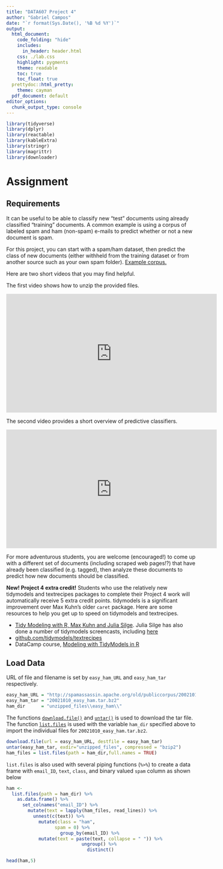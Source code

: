 ```yaml
---
title: "DATA607 Project 4"
author: "Gabriel Campos"
date: "`r format(Sys.Date(), '%B %d %Y')`"
output:
  html_document:
    code_folding: "hide"
    includes:
      in_header: header.html
    css: ./lab.css
    highlight: pygments
    theme: readable
    toc: true
    toc_float: true
  prettydoc::html_pretty:
    theme: cayman
  pdf_document: default
editor_options: 
  chunk_output_type: console
---
```



<!--match.arg(theme, themes()) : 
    'arg' should be one of "default", "cerulean", "journal","flatly",
    "darkly", "readable", "spacelab", "united", "cosmo", "lumen", "paper", 
    "sandstone", "simplex", "yeti"  -------->

```r
library(tidyverse)
library(dplyr)
library(reactable)
library(kableExtra)
library(stringr)
library(magrittr)
library(downloader)
```

<!-- (https://rdrr.io/cran/reactable/man/reactable.html) -->

# Assignment{.tabset}

## Requirements

It can be useful to be able to classify new "test" documents using already classified "training"
documents.  A common example is using a corpus of labeled spam and ham (non-spam) e-mails to 
predict whether or not a new document is spam.  

For this project, you can start with a spam/ham dataset, then predict the class of new documents
(either withheld from the training dataset or from another source such as your own spam folder).
[Example corpus.](https://spamassassin.apache.org/old/publiccorpus/)

Here are two short videos that you may find helpful.

The first video shows how to unzip the provided files.

<iframe width="560" height="315" src="https://www.youtube.com/embed/6IzhRaSePKU" title="YouTube video player" frameborder="0" allow="accelerometer; autoplay; clipboard-write; encrypted-media; gyroscope; picture-in-picture" allowfullscreen></iframe>

The second video provides a short overview of predictive classifiers.

<iframe width="560" height="315" src="https://www.youtube.com/embed/5ikDo4SrLNQ" title="YouTube video player" frameborder="0" allow="accelerometer; autoplay; clipboard-write; encrypted-media; gyroscope; picture-in-picture" allowfullscreen></iframe>

For more adventurous students, you are welcome (encouraged!) to come up with a different set of documents (including scraped web pages!?) that have already been classified (e.g. tagged), then analyze these documents to predict how new documents should be classified.

**New!  Project 4 extra credit!**  Students who use the relatively new tidymodels and textrecipes packages to complete their Project 4 work will automatically receive 5 extra credit points.  tidymodels is a significant improvement over Max Kuhn's older `caret` package.  Here are some resources to help you get up to speed on tidymodels and textrecipes.

* [Tidy Modeling with R, Max Kuhn and Julia Silge](https://www.tmwr.org/). Julia Silge has also done a number of tidymodels screencasts, including [here](https://www.youtube.com/watch?v=BgWCuyrwD1s)
* [github.com/tidymodels/textrecipes](https://github.com/tidymodels/textrecipes)
* DataCamp course, [Modeling with TidyModels in R](https://learn.datacamp.com/courses/modeling-with-tidymodels-in-r)

## Load Data

URL of file and filename is set by `easy_ham_URL` and `easy_ham_tar` respectively.

```r
easy_ham_URL = "http://spamassassin.apache.org/old/publiccorpus/20021010_easy_ham.tar.bz2"
easy_ham_tar = "20021010_easy_ham.tar.bz2"
ham_dir      = "unzipped_files\\easy_ham\\"
```

The functions [`download.file()`](https://www.rdocumentation.org/packages/utils/versions/3.6.2/topics/download.file) and [`untar()`](https://www.rdocumentation.org/packages/utils/versions/3.6.2/topics/untar) is used to download the tar file. The function [`list.files`](https://www.rdocumentation.org/packages/base/versions/3.6.2/topics/list.files) is used with the variable `ham_dir` specified above to import the individual files for `20021010_easy_ham.tar.bz2`.

```r

download.file(url = easy_ham_URL, destfile = easy_ham_tar)
untar(easy_ham_tar, exdir="unzipped_files", compressed = "bzip2")
ham_files = list.files(path = ham_dir,full.names = TRUE)
```

`list.files` is also used with several piping functions (`%>%`) to create a data frame with `email_ID`, `text`, `class`, and binary valued `spam` column as shown below

```r
ham <-
  list.files(path = ham_dir) %>%
    as.data.frame() %>%
      set_colnames("email_ID") %>%
        mutate(text = lapply(ham_files, read_lines)) %>%
          unnest(c(text)) %>%
            mutate(class = "ham",
                  spam = 0) %>%
                    group_by(email_ID) %>%
            mutate(text = paste(text, collapse = " ")) %>%
                            ungroup() %>%
                              distinct()
```

```r
head(ham,5)

```

